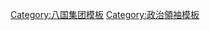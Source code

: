 {{Navbox
|bodyclass=hlist
|name = G8各國領袖
|title = [[七大工業國組織|七国集团]]成员国领导人
|list1 = 
*{{flagicon|Canada}} [[賈斯汀·杜魯多|-{zh-hk:杜魯多;zh-hans:特鲁多;zh-tw:杜魯道;}-]]
*{{flagicon|France}} [[埃马纽埃尔·马克龙|-{zh-hk:馬克龍;zh-hans:马克龙;zh-tw:馬克宏;}-]]
*{{flagicon|Germany}} [[奥拉夫·朔尔茨|-{zh:朔爾茨;zh-hans:朔爾茨;zh-hk:朔爾茨;zh-tw:蕭茲;}-]]
*{{flagicon|Italy}} [[馬里奧·德拉吉|德拉吉]]
*{{flagicon|Japan}} [[岸田文雄]]
*{{flagicon|United Kingdom}} [[鲍里斯·约翰逊|约翰逊]]
*{{flagicon|United States}} [[乔·拜登|-{zh-cn:拜登; zh-tw:喬·拜登; zh-hk:祖·拜登;}-]]
*{{flagicon|欧盟}} [[夏尔·米歇尔|米歇尔]] / [[乌尔苏拉·冯德莱恩|冯德莱恩]]
}}<noinclude>
[[Category:八国集团模板]]
[[Category:政治領袖模板]]
</noinclude>